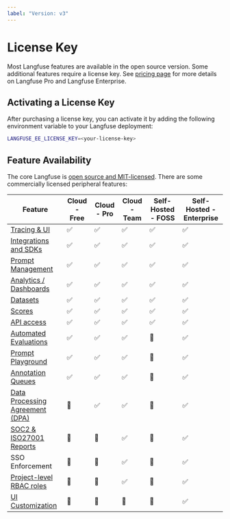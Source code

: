 ```yaml
---
label: "Version: v3"
---
```


# License Key

Most Langfuse features are available in the open source version. Some additional features require a license key.
See [pricing page](/pricing-self-host) for more details on Langfuse Pro and Langfuse Enterprise.

## Activating a License Key

After purchasing a license key, you can activate it by adding the following environment variable to your Langfuse deployment:

```bash
LANGFUSE_EE_LICENSE_KEY=<your-license-key>
```

## Feature Availability

The core Langfuse is [open source and MIT-licensed](/docs/open-source). There are some commercially licensed peripheral features:

| Feature                                                        | Cloud - Free | Cloud - Pro | Cloud - Team | Self-Hosted - FOSS | Self-Hosted - Enterprise |
| -------------------------------------------------------------- | ------------ | ----------- | ------------ | ------------------ | ------------------------ |
| [Tracing & UI](/docs/tracing)                                  | ✅           | ✅          | ✅           | ✅                 | ✅                       |
| [Integrations and SDKs](/docs/tracing)                         | ✅           | ✅          | ✅           | ✅                 | ✅                       |
| [Prompt Management](/docs/prompts)                             | ✅           | ✅          | ✅           | ✅                 | ✅                       |
| [Analytics / Dashboards](/docs/analytics/overview)             | ✅           | ✅          | ✅           | ✅                 | ✅                       |
| [Datasets](/docs/datasets/overview)                            | ✅           | ✅          | ✅           | ✅                 | ✅                       |
| [Scores](/docs/scores/overview)                                | ✅           | ✅          | ✅           | ✅                 | ✅                       |
| [API access](/docs/query-traces)                               | ✅           | ✅          | ✅           | ✅                 | ✅                       |
| [Automated Evaluations](/docs/scores/model-based-evals)        | ✅           | ✅          | ✅           | 🛑                 | ✅                       |
| [Prompt Playground](/docs/playground)                          | ✅           | ✅          | ✅           | 🛑                 | ✅                       |
| [Annotation Queues](/docs/scores/annotation#annotation-queues) | ✅           | ✅          | ✅           | 🛑                 | ✅                       |
| [Data Processing Agreement (DPA)](/security)                   | 🛑           | ✅          | ✅           | 🛑                 | ✅                       |
| [SOC2 & ISO27001 Reports](/security)                           | 🛑           | 🛑          | ✅           | 🛑                 | ✅                       |
| SSO Enforcement                                                | 🛑           | 🛑          | ✅           | 🛑                 | ✅                       |
| [Project-level RBAC roles](/docs/rbac)                         | 🛑           | 🛑          | ✅           | 🛑                 | ✅                       |
| [UI Customization](/self-hosting/ui-customization)             | 🛑           | 🛑          | 🛑           | 🛑                 | ✅                       |
